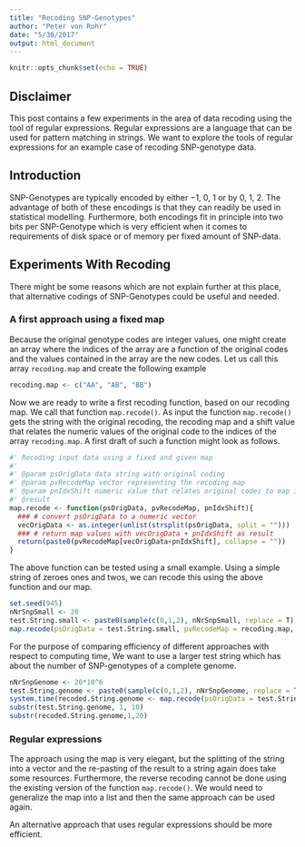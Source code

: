 ```yaml
---
title: "Recoding SNP-Genotypes"
author: "Peter von Rohr"
date: "5/30/2017"
output: html_document
---
```


```r
knitr::opts_chunk$set(echo = TRUE)
```

## Disclaimer
This post contains a few experiments in the area of data recoding using the tool of regular expressions. Regular expressions are a language that can be used for pattern matching in strings. We want to explore the tools of regular expressions for an example case of recoding SNP-genotype data.


## Introduction
SNP-Genotypes are typically encoded by either $-1$, $0$, $1$ or by $0$, $1$, $2$. The advantage of both of these encodings is that they can readily be used in statistical modelling. Furthermore, both encodings fit in principle into two bits per SNP-Genotype which is very efficient when it comes to requirements of disk space or of memory per fixed amount of SNP-data.


## Experiments With Recoding
There might be some reasons which are not explain further at this place, that alternative codings of SNP-Genotypes could be useful and needed. 


### A first approach using a fixed map
Because the original genotype codes are integer values, one might create an array where the indices of the array are a function of the original codes and the values contained in the array are the new codes. Let us call this array `recoding.map` and create the following example

```r
recoding.map <- c("AA", "AB", "BB")
```

Now we are ready to write a first recoding function, based on our recoding map. We call that function `map.recode()`. As input the function `map.recode()` gets the string with the original recoding, the recoding map and a shift value that relates the numeric values of the original code to the indices of the array `recoding.map`. A first draft of such a function might look as follows.

```r
#' Recoding input data using a fixed and given map
#'
#' @param psOrigData data string with original coding
#' @param pvRecodeMap vector representing the recoding map
#' @param pnIdxShift numeric value that relates original codes to map indices
#' @result 
map.recode <- function(psOrigData, pvRecodeMap, pnIdxShift){
  ### # convert psOrigData to a numeric vector
  vecOrigData <- as.integer(unlist(strsplit(psOrigData, split = "")))
  ### # return map values with vecOrigData + pnIdxShift as result
  return(paste0(pvRecodeMap[vecOrigData+pnIdxShift], collapse = ""))
}
```

The above function can be tested using a small example. Using a simple string of zeroes ones and twos, we can recode this using the above function and our map.

```r
set.seed(945)
nNrSnpSmall <- 20
test.String.small <- paste0(sample(c(0,1,2), nNrSnpSmall, replace = T), collapse = "")
map.recode(psOrigData = test.String.small, pvRecodeMap = recoding.map, pnIdxShift = 1)
```

For the purpose of comparing efficiency of different approaches with respect to computing time, We want to use a larger test string which has about the number of SNP-genotypes of a complete genome.

```r
nNrSnpGenome <- 20*10^6
test.String.genome <- paste0(sample(c(0,1,2), nNrSnpGenome, replace = T), collapse = "")
system.time(recoded.String.genome <- map.recode(psOrigData = test.String.genome, pvRecodeMap = recoding.map, pnIdxShift = 1))
substr(test.String.genome, 1, 10)
substr(recoded.String.genome,1,20)
```


### Regular expressions
The approach using the map is very elegant, but the splitting of the string into a vector and the re-pasting of the result to a string again does take some resources. Furthermore, the reverse recoding cannot be done using the existing version of the function `map.recode()`. We would need to generalize the map into a list and then the same approach can be used again. 

An alternative approach that uses regular expressions should be more efficient.